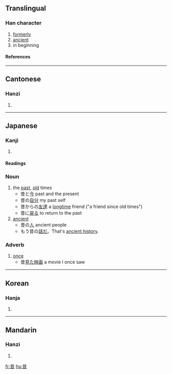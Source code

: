 ==Translingual==
===Han character===
{{Han char|rn=72|rad=日|as=04|sn=8|four=4460<sub>1</sub>|canj=廿日 (TA)}}
# [[formerly]]
# [[ancient]]
# in beginning
====References====
{{Han ref|kx=0492.050|dkj=13816|dj=0855.020|hdz=21488.110|uh=6614|ud=26132|bh=A9F5|bd=43509}}
----
==Cantonese==
===Hanzi===
{{yue-hanzi|jyut=|y=sik1}}
# {{defn|Cantonese}}
----
==Japanese==
===Kanji===
{{ja-kanji|grade=3|rs=日04}}
# {{defn|Japanese}} 
====Readings====
{{ja-readings|on=[[せき]] (seki), [[しゃく]] (shaku)|kun=[[むかし]] (mukashi)}}

===Noun===
{{ja-noun|k|hira=むかし|rom=mukashi}}
# the [[past]], [[old]] times
#* 昔と[[今]] past and the present
#* 昔の[[自分]] my past self
#* 昔からの[[友達]] a [[longtime]] friend ("a friend since old times")
#* 昔に[[戻る]] to return to the past
# [[ancient]]
#* 昔の[[人]] ancient people
#* もう昔の[[話]]だ。That's [[ancient history]].

===Adverb===
{{ja-pos|k|adverb|hira=むかし|rom=mukashi}}
# [[once]]
#* 昔[[見る|見た]][[映画]] a movie I once saw
----

==Korean==
===Hanja===
{{ko-hanja|hangeul=[[석]], [[착]]|eumhun=|rv=seok, chak|mr=sŏk, ch'ak|y=sek, chak}}
# {{defn|Korean}}
----
==Mandarin==
===Hanzi===
{{cmn-hanzi|pin=[[xí]] (xi2)|wg=hsi<sup>2</sup>}}
# {{defn|Mandarin}}

[[fr:昔]]
[[hu:昔]]
